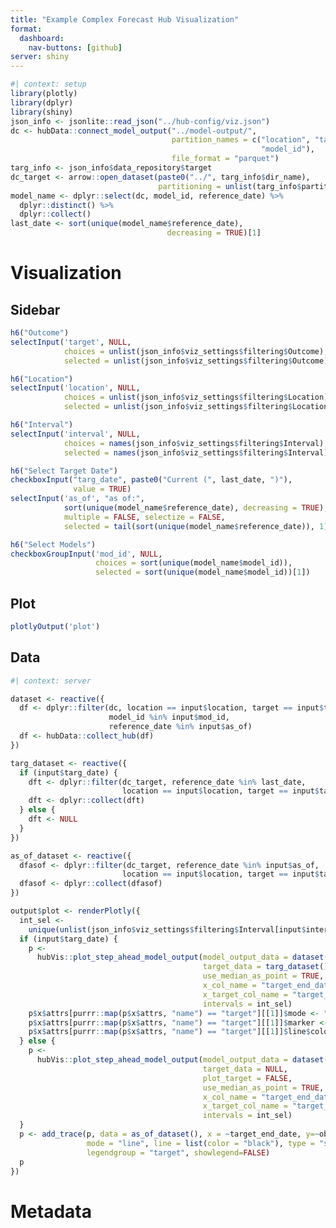 ```yaml
---
title: "Example Complex Forecast Hub Visualization"
format: 
  dashboard:
    nav-buttons: [github]
server: shiny
---
```

```r
#| context: setup
library(plotly)
library(dplyr)
library(shiny)
json_info <- jsonlite::read_json("../hub-config/viz.json")
dc <- hubData::connect_model_output("../model-output/", 
                                    partition_names = c("location", "target", 
                                                        "model_id"),
                                    file_format = "parquet")
targ_info <- json_info$data_repository$target
dc_target <- arrow::open_dataset(paste0("../", targ_info$dir_name),
                                 partitioning = unlist(targ_info$partition))
model_name <- dplyr::select(dc, model_id, reference_date) %>% 
  dplyr::distinct() %>% 
  dplyr::collect()
last_date <- sort(unique(model_name$reference_date),
                                   decreasing = TRUE)[1]
```
# Visualization

## Sidebar {.sidebar}

```r
h6("Outcome")
selectInput('target', NULL, 
            choices = unlist(json_info$viz_settings$filtering$Outcome),
            selected = unlist(json_info$viz_settings$filtering$Outcome)[1])

h6("Location")
selectInput('location', NULL, 
            choices = unlist(json_info$viz_settings$filtering$Location),
            selected = unlist(json_info$viz_settings$filtering$Location)[1])

h6("Interval")
selectInput('interval', NULL, 
            choices = names(json_info$viz_settings$filtering$Interval),
            selected = names(json_info$viz_settings$filtering$Interval)[1])

h6("Select Target Date")
checkboxInput("targ_date", paste0("Current (", last_date, ")"), 
              value = TRUE)
selectInput('as_of', "as of:", 
            sort(unique(model_name$reference_date), decreasing = TRUE),
            multiple = FALSE, selectize = FALSE,
            selected = tail(sort(unique(model_name$reference_date)), 1))

h6("Select Models")
checkboxGroupInput('mod_id', NULL,
                   choices = sort(unique(model_name$model_id)),
                   selected = sort(unique(model_name$model_id))[1])
```

## Plot

```r
plotlyOutput('plot')
```


## Data

```r
#| context: server

dataset <- reactive({
  df <- dplyr::filter(dc, location == input$location, target == input$target, 
                      model_id %in% input$mod_id, 
                      reference_date %in% input$as_of)
  df <- hubData::collect_hub(df)
})

targ_dataset <- reactive({
  if (input$targ_date) {
    dft <- dplyr::filter(dc_target, reference_date %in% last_date, 
                         location == input$location, target == input$target)
    dft <- dplyr::collect(dft)
  } else {
    dft <- NULL
  }
})

as_of_dataset <- reactive({
  dfasof <- dplyr::filter(dc_target, reference_date %in% input$as_of, 
                         location == input$location, target == input$target)
  dfasof <- dplyr::collect(dfasof)
})

output$plot <- renderPlotly({
  int_sel <- 
    unique(unlist(json_info$viz_settings$filtering$Interval[input$interval]))
  if (input$targ_date) {
    p <- 
      hubVis::plot_step_ahead_model_output(model_output_data = dataset(), 
                                           target_data = targ_dataset(),
                                           use_median_as_point = TRUE, 
                                           x_col_name = "target_end_date", 
                                           x_target_col_name = "target_end_date",
                                           intervals = int_sel)
    p$x$attrs[purrr::map(p$x$attrs, "name") == "target"][[1]]$mode <- "line"
    p$x$attrs[purrr::map(p$x$attrs, "name") == "target"][[1]]$marker <- NULL
    p$x$attrs[purrr::map(p$x$attrs, "name") == "target"][[1]]$line$color <- "lightgray"
  } else {
    p <- 
      hubVis::plot_step_ahead_model_output(model_output_data = dataset(), 
                                           target_data = NULL, 
                                           plot_target = FALSE,
                                           use_median_as_point = TRUE, 
                                           x_col_name = "target_end_date", 
                                           x_target_col_name = "target_end_date",
                                           intervals = int_sel)
  }
  p <- add_trace(p, data = as_of_dataset(), x = ~target_end_date, y=~observation,
                 mode = "line", line = list(color = "black"), type = "scatter",
                 legendgroup = "target", showlegend=FALSE)
  p
})

```

# Metadata
